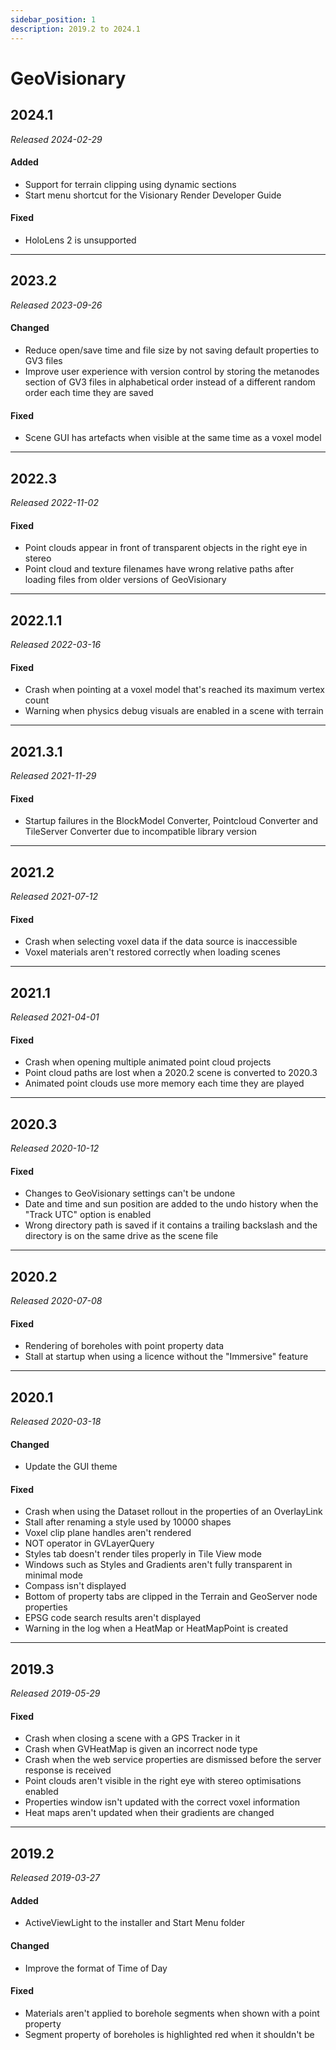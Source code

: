 ```yaml
---
sidebar_position: 1
description: 2019.2 to 2024.1
---
```


# GeoVisionary

## 2024.1

*Released 2024-02-29*

#### Added

- Support for terrain clipping using dynamic sections
- Start menu shortcut for the Visionary Render Developer Guide

#### Fixed

- HoloLens 2 is unsupported

---

## 2023.2

*Released 2023-09-26*

#### Changed

- Reduce open/save time and file size by not saving default properties to GV3 files
- Improve user experience with version control by storing the metanodes section of GV3 files in alphabetical order instead of a different random order each time they are saved

#### Fixed

- Scene GUI has artefacts when visible at the same time as a voxel model

---

## 2022.3

*Released 2022-11-02*

#### Fixed

- Point clouds appear in front of transparent objects in the right eye in stereo
- Point cloud and texture filenames have wrong relative paths after loading files from older versions of GeoVisionary

---

## 2022.1.1

*Released 2022-03-16*

#### Fixed

- Crash when pointing at a voxel model that's reached its maximum vertex count
- Warning when physics debug visuals are enabled in a scene with terrain

---

## 2021.3.1

*Released 2021-11-29*

#### Fixed

- Startup failures in the BlockModel Converter, Pointcloud Converter and TileServer Converter due to incompatible library version

---

## 2021.2

*Released 2021-07-12*

#### Fixed

- Crash when selecting voxel data if the data source is inaccessible
- Voxel materials aren't restored correctly when loading scenes

---

## 2021.1

*Released 2021-04-01*

#### Fixed

- Crash when opening multiple animated point cloud projects
- Point cloud paths are lost when a 2020.2 scene is converted to 2020.3
- Animated point clouds use more memory each time they are played

---

## 2020.3

*Released 2020-10-12*

#### Fixed

- Changes to GeoVisionary settings can't be undone
- Date and time and sun position are added to the undo history when the "Track UTC" option is enabled
- Wrong directory path is saved if it contains a trailing backslash and the directory is on the same drive as the scene file

---

## 2020.2

*Released 2020-07-08*

#### Fixed

- Rendering of boreholes with point property data
- Stall at startup when using a licence without the "Immersive" feature

---

## 2020.1

*Released 2020-03-18*

#### Changed

- Update the GUI theme

#### Fixed

- Crash when using the Dataset rollout in the properties of an OverlayLink
- Stall after renaming a style used by 10000 shapes
- Voxel clip plane handles aren't rendered
- NOT operator in GVLayerQuery
- Styles tab doesn't render tiles properly in Tile View mode
- Windows such as Styles and Gradients aren't fully transparent in minimal mode
- Compass isn't displayed
- Bottom of property tabs are clipped in the Terrain and GeoServer node properties
- EPSG code search results aren't displayed
- Warning in the log when a HeatMap or HeatMapPoint is created

---

## 2019.3

*Released 2019-05-29*

#### Fixed

- Crash when closing a scene with a GPS Tracker in it
- Crash when GVHeatMap is given an incorrect node type
- Crash when the web service properties are dismissed before the server response is received
- Point clouds aren't visible in the right eye with stereo optimisations enabled
- Properties window isn't updated with the correct voxel information
- Heat maps aren't updated when their gradients are changed

---

## 2019.2

*Released 2019-03-27*

#### Added

- ActiveViewLight to the installer and Start Menu folder

#### Changed

- Improve the format of Time of Day

#### Fixed

- Materials aren't applied to borehole segments when shown with a point property
- Segment property of boreholes is highlighted red when it shouldn't be
